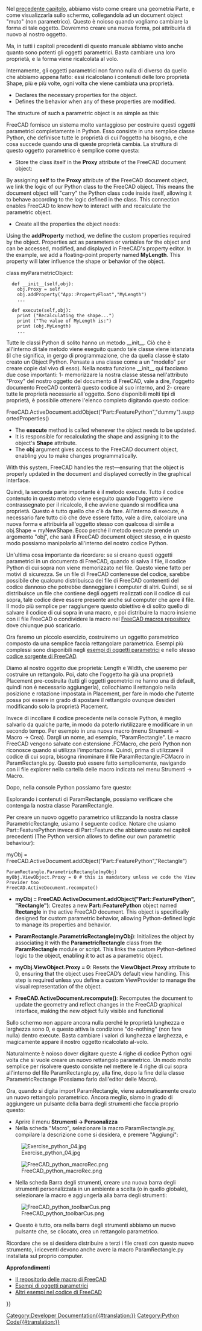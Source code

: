 <languages/>

{{Docnav/it
|[[Manual:Creating and manipulating geometry/it|Creare e manipolare la geometria]]
|[[Manual:Creating interface tools/it|Creare interfacce di strumenti]]
|[[Manual:Introduction/it|Pagina iniziale del manuale]]
|IconC=Crystal Clear manual.png
}}

{{Manual:TOC}}

<div class="mw-translate-fuzzy">
Nel [[Manual:Creating and manipulating geometry/it|precedente capitolo]], abbiamo visto come creare una geometria Parte, e come visualizzarla sullo schermo, collegandola ad un document object "muto" (non parametrico).  Questo è noioso quando vogliamo cambiare la forma di tale oggetto. Dovremmo creare una nuova forma, poi attribuirla di nuovo al nostro oggetto.
</div>

<div class="mw-translate-fuzzy">
Ma, in tutti i capitoli precedenti di questo manuale abbiamo visto anche quanto sono potenti gli oggetti parametrici. Basta cambiare una loro proprietà, e la forma viene ricalcolata al volo.
</div>

<div class="mw-translate-fuzzy">
Internamente, gli oggetti parametrici non fanno nulla di diverso da quello che abbiamo appena fatto: essi ricalcolano i contenuti delle loro proprietà Shape, più e più volte, ogni volta che viene cambiata una proprietà.
</div>

* Declares the necessary properties for the object.
* Defines the behavior when any of these properties are modified.
The structure of such a parametric object is as simple as this:

{{Code|code=
class myParametricObject:

    def __init__(self, obj):
        obj.Proxy = self
        obj.addProperty("App::PropertyFloat", "MyLength")
        ...

    def execute(self,obj):
        print ("Recalculating the shape...")
        print ("The value of MyLength is:")
        print (obj.MyLength)
        ...
}}

<div class="mw-translate-fuzzy">
FreeCAD fornisce un sistema molto vantaggioso per costruire questi oggetti parametrici completamente in Python. Esso consiste in una semplice classe Python, che definisce tutte le proprietà di cui l'oggetto ha bisogno, e che cosa succede quando una di queste proprietà cambia. La struttura di questo oggetto parametrico è semplice come questa:
</div>

* Store the class itself in the '''Proxy''' attribute of the FreeCAD document object:
By assigning '''self''' to the '''Proxy''' attribute of the FreeCAD document object, we link the logic of our Python class to the FreeCAD object. This means the document object will "carry" the Python class code inside itself, allowing it to behave according to the logic defined in the class. This connection enables FreeCAD to know how to interact with and recalculate the parametric object.

* Create all the properties the object needs:
Using the '''addProperty''' method, we define the custom properties required by the object. Properties act as parameters or variables for the object and can be accessed, modified, and displayed in FreeCAD's property editor. In the example, we add a floating-point property named '''MyLength'''. This property will later influence the shape or behavior of the object.

class myParametricObject:
 
   def __init__(self,obj):
     obj.Proxy = self
     obj.addProperty("App::PropertyFloat","MyLength")
     ...
        
   def execute(self,obj):
     print ("Recalculating the shape...")
     print ("The value of MyLength is:")
     print (obj.MyLength)
     ...

{{Code|code=
FreeCAD.ActiveDocument.addObject("Part::FeaturePython", "dummy").supportedProperties()
}}

<div class="mw-translate-fuzzy">
Tutte le classi Python di solito hanno un metodo __init__. Ciò che è all'interno di tale metodo viene eseguito quando tale classe viene istanziata (il che significa, in gergo di programmazione, che da quella classe è stato creato un Object Python. Pensate a una classe come a un "modello" per creare copie dal vivo di esso). Nella nostra funzione  __init__  qui facciamo due cose importanti: 1- memorizzare la nostra classe stessa nell'attributo "Proxy" del nostro oggetto del documento di FreeCAD, vale a dire, l'oggetto documento FreeCAD conterrà questo codice al suo interno, and 2- creare tutte le proprietà necessarie all'oggetto. Sono disponibili molti tipi di proprietà, è possibile ottenere l'elenco completo digitando questo codice:
</div>

FreeCAD.ActiveDocument.addObject("Part::FeaturePython","dummy").supportedProperties()

* The '''execute''' method is called whenever the object needs to be updated.
* It is responsible for recalculating the shape and assigning it to the object's '''Shape''' attribute.
* The '''obj''' argument gives access to the FreeCAD document object, enabling you to make changes programmatically.
With this system, FreeCAD handles the rest—ensuring that the object is properly updated in the document and displayed correctly in the graphical interface.

<div class="mw-translate-fuzzy">
Quindi, la seconda parte importante è il metodo execute. Tutto il codice contenuto in questo metodo viene eseguito quando l'oggetto viene contrassegnato per il ricalcolo, il che avviene quando si modifica una proprietà. Questo è tutto quello che c'è da fare. All'interno di execute, è necessario fare tutto ciò che deve essere fatto, vale a dire, calcolare una nuova forma e attribuirla all'oggetto stesso con qualcosa di simile a obj.Shape = myNewShape. Ecco perché il metodo execute prende un argomento "obj", che sarà il FreeCAD document object stesso, e in questo modo possiamo manipolarlo all'interno del nostro codice Python.
</div>

<div class="mw-translate-fuzzy">
Un'ultima cosa importante da ricordare: se si creano questi oggetti parametrici in un documento di FreeCAD, quando si salva il file, il codice Python di cui sopra non viene memorizzato nel file. Questo viene fatto per motivi di sicurezza. Se un file di FreeCAD contenesse del codice, sarebbe possibile che qualcuno distribuisca dei file di FreeCAD contenenti del codice dannoso che potrebbe danneggiare i computer di altri. Quindi, se si distribuisce un file che contiene degli oggetti realizzati con il codice di cui sopra, tale codice deve essere presente anche sul computer che apre il file. Il modo più semplice per raggiungere questo obiettivo è di solito quello di salvare il codice di cui sopra in una macro, e poi distribuire la macro insieme con il file FreeCAD o condividere la macro nel [[Macros_recipes/it|FreeCAD macros repository]]  dove chiunque può scaricarlo.
</div>

Ora faremo un piccolo esercizio, costruiremo un oggetto parametrico composto da una semplice faccia rettangolare parametrica. Esempi più complessi sono disponibili negli [[Scripted_objects/it|esempi di oggetti parametrici]] e nello  stesso [https://github.com/FreeCAD/FreeCAD/blob/master/src/Mod/TemplatePyMod/FeaturePython.py codice sorgente di FreeCAD ].

<div class="mw-translate-fuzzy">
Diamo al nostro oggetto due proprietà: Length e Width, che useremo per costruire un rettangolo. Poi, dato che l'oggetto ha già una proprietà Placement pre-costruita (tutti gli oggetti geometrici ne hanno una di default, quindi non è necessario aggiungerla), collochiamo il rettangolo nella posizione e rotazione impostata in Placement, per fare in modo che l'utente possa poi essere in grado di spostare il rettangolo ovunque desideri modificando solo la proprietà Placement.
</div>

{{Code|code=
class ParametricRectangle:

    def __init__(self,obj):
        obj.Proxy = self
        obj.addProperty("App::PropertyFloat", "Length")
        obj.addProperty("App::PropertyFloat", "Width")

    def execute(self, obj):
        # We need to import the FreeCAD module here too, because we might be running out of the Console
        # (in a macro, for example) where the FreeCAD module has not been imported automatically:
        import FreeCAD
        import Part

        # First we need to make sure the values of Length and Width are not 0
        # otherwise Part.LineSegment will complain that both points are equal:
        if (obj.Length == 0) or (obj.Width == 0):
            # If yes, exit this method without doing anything:
            return

        # We create 4 points for the 4 corners:
        v1 = FreeCAD.Vector(0, 0, 0)
        v2 = FreeCAD.Vector(obj.Length, 0, 0)
        v3 = FreeCAD.Vector(obj.Length,obj.Width, 0)
        v4 = FreeCAD.Vector(0, obj.Width, 0)

        # We create 4 edges:
        e1 = Part.LineSegment(v1, v2).toShape()
        e2 = Part.LineSegment(v2, v3).toShape()
        e3 = Part.LineSegment(v3, v4).toShape()
        e4 = Part.LineSegment(v4, v1).toShape()

        # We create a wire:
        w = Part.Wire([e1, e2, e3, e4])

        # We create a face:
        f = Part.Face(w)

        # All shapes have a Placement too. We give our shape the value of the placement
        # set by the user. This will move/rotate the face automatically.
        f.Placement = obj.Placement

        # All done, we can attribute our shape to the object!
        obj.Shape = f
}}

<div class="mw-translate-fuzzy">
Invece di incollare il codice precedente nella console Python, è meglio salvarlo da qualche parte, in modo da poterlo riutilizzare e modificare in un secondo tempo. Per esempio in una nuova macro (menu Strumenti -> Macro -> Crea). Dargli un nome, ad esempio, "ParamRectangle". Le macro FreeCAD vengono salvate con estensione .FCMacro, che però Python non riconosce quando si utilizza l'importazione. Quindi, prima di utilizzare il codice di cui sopra, bisogna rinominare il file ParamRectangle.FCMacro in ParamRectangle.py. Questo può essere fatto semplicemente, navigando con il file explorer nella cartella delle macro indicata nel menu Strumenti -> Macro.
</div>

Dopo, nella console Python possiamo fare questo:

{{Code|code=
import ParamRectangle
}}

Esplorando i contenuti di ParamRectangle, possiamo verificare che contenga la nostra classe ParamRectangle.

<div class="mw-translate-fuzzy">
Per creare un nuovo oggetto parametrico utilizzando la nostra classe ParametricRectangle, usiamo il seguente codice. Notare che usiamo Part::FeaturePython invece di Part::Feature che abbiamo usato nei capitoli precedenti (The Python version allows to define our own parametric behaviour):
</div>

{{Code|code=
myObj = FreeCAD.ActiveDocument.addObject("Part::FeaturePython", "Rectangle")
ParamRectangle.ParametricRectangle(myObj)
myObj.ViewObject.Proxy = 0 # This is mandatory unless we code the ViewProvider too.
FreeCAD.ActiveDocument.recompute()
}}

myObj = FreeCAD.ActiveDocument.addObject("Part::FeaturePython","Rectangle")
 ParamRectangle.ParametricRectangle(myObj)
 myObj.ViewObject.Proxy = 0 # this is mandatory unless we code the ViewProvider too
 FreeCAD.ActiveDocument.recompute()

* '''myObj = FreeCAD.ActiveDocument.addObject("Part::FeaturePython", "Rectangle")''': Creates a new '''Part::FeaturePython''' object named '''Rectangle''' in the active FreeCAD document. This object is specifically designed for custom parametric behavior, allowing Python-defined logic to manage its properties and behavior.

* '''ParamRectangle.ParametricRectangle(myObj)''': Initializes the object by associating it with the '''ParametricRectangle''' class from the '''ParamRectangle''' module or script. This links the custom Python-defined logic to the object, enabling it to act as a parametric object.

* '''myObj.ViewObject.Proxy = 0''': Resets the '''ViewObject.Proxy''' attribute to 0, ensuring that the object uses FreeCAD’s default view handling. This step is required unless you define a custom ViewProvider to manage the visual representation of the object.

* '''FreeCAD.ActiveDocument.recompute()''': Recomputes the document to update the geometry and reflect changes in the FreeCAD graphical interface, making the new object fully visible and functional

<div class="mw-translate-fuzzy">
Sullo schermo non appare ancora nulla perché le proprietà lunghezza e larghezza sono 0, e questo attiva la condizione "do-nothing" (non fare nulla) dentro execute. Basta cambiare i valori di lunghezza e larghezza, e magicamente appare il nostro oggetto ricalcolato al-volo.
</div>

<div class="mw-translate-fuzzy">
Naturalmente è noioso dover digitare queste 4 righe di codice Python ogni volta che si vuole creare un nuovo rettangolo parametrico. Un modo molto semplice per risolvere questo consiste nel mettere le 4 righe di cui sopra all'interno del file ParamRectangle.py, alla fine, dopo la fine della classe ParametricRectange (Possiamo farlo dall'editor delle Macro).
</div>

<div class="mw-translate-fuzzy">
Ora, quando si digita import ParamRectangle, viene automaticamente creato un nuovo rettangolo parametrico. Ancora meglio, siamo in grado di aggiungere un pulsante della barra degli strumenti che faccia proprio questo:
</div>

<div class="mw-translate-fuzzy">
* Aprire il menu '''Strumenti -> Personalizza'''
* Nella scheda "Macro", selezionare la macro ParamRectangle.py, compilare la descrizione come si desidera, e premere "Aggiungi":
 
[[Image:Exercise_python_04.jpg]]
</div>

[[File:FreeCAD_python_macroRec.png]]

* Nella scheda Barra degli strumenti, creare una nuova barra degli strumenti personalizzata in un ambiente a scelta (o in quello globale), selezionare la macro e aggiungerla alla barra degli strumenti:

[[File:FreeCAD_python_toolbarCus.png]]

* Questo è tutto, ora nella barra degli strumenti abbiamo un nuovo pulsante che, se cliccato, crea un rettangolo parametrico.

<div class="mw-translate-fuzzy">
Ricordare che se si desidera distribuire a terzi i file creati con questo nuovo strumento, i riceventi devono anche avere la macro ParamRectangle.py installata sul proprio computer.
</div>

'''Approfondimenti'''

* [[Macros_recipes/it|Il repositorio delle macro di FreeCAD]]
* [[Scripted_objects/it|Esempi di oggetti parametrici]]
* [https://github.com/FreeCAD/FreeCAD/blob/master/src/Mod/TemplatePyMod/FeaturePython.py Altri esempi nel codice di FreeCAD]


{{Docnav/it
|[[Manual:Creating and manipulating geometry/it|Creare e manipolare la geometria]]
|[[Manual:Creating interface tools/it|Creare interfacce di strumenti]]
|[[Manual:Introduction/it|Pagina iniziale del manuale]]
|IconC=Crystal Clear manual.png
}}

{{Powerdocnavi{{#translation:}}}}
[[Category:Developer Documentation{{#translation:}}]]
[[Category:Python Code{{#translation:}}]]